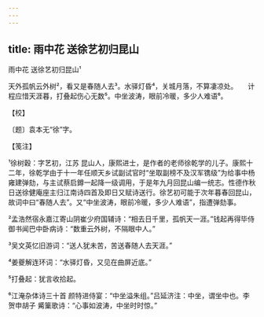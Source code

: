 ```yaml
---
---
---
```

title: 雨中花 送徐艺初归昆山
---



雨中花 送徐艺初归昆山¹





天外孤帆云外树²，看又是春随人去³。水驿灯昏⁴，关城月落，不算凄凉处。　　计程应惜天涯暮，打叠起伤心无数⁵。中坐波涛，眼前冷暖，多少人难语⁶。





【校】


〔题〕袁本无“徐”字。





【笺注】


¹徐树穀：字艺初，江苏 昆山人，康熙进士，是作者的老师徐乾学的儿子。康熙十二年，徐乾学由于十一年任顺天乡试副试官时“坐取副榜不及汉军镌级”为给事中杨雍建弹劾，与主试蔡启鐏一起降一级调用，于是年九月回昆山编一统志。性德作秋日送徐健庵座主归江南诗四首及即日又赋诗送行。徐艺初可能于次年暮春回昆山，故词中曰“春随人去”。又“中坐波涛，眼前冷暖，多少人难语”，指遭弹劾事。

²孟浩然宿永嘉江寄山阴崔少府国辅诗：“相去日千里，孤帆天一涯。”钱起再得毕侍御书闻巴中卧病诗：“数重云外树，不隔眼中人。”

³吴文英忆旧游词：“送人犹未苦，苦送春随人去天涯。”

⁴姜夔解连环词：“水驿灯昏，又见在曲屏近底。”

⁵打叠起：犹言收拾起。

⁶江淹杂体诗三十首 颜特进侍宴：“中坐溢朱组。”吕延济注：中坐，谓坐中也。李贺申胡子 觱篥歌诗：“心事如波涛，中坐时时惊。”